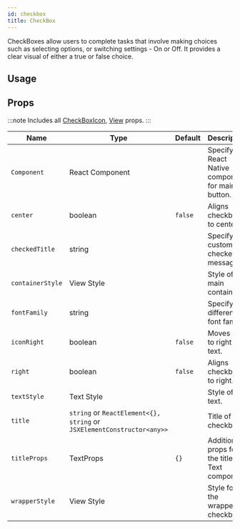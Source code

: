 ```yaml
---
id: checkbox
title: CheckBox
---
```



CheckBoxes allow users to complete tasks that involve making choices such as selecting options, or switching settings - On or Off.
It provides a clear visual of either a true or false choice.

## Usage

<Usage />

## Props

:::note
Includes all [CheckBoxIcon](checkboxicon#props), [View](https://reactnative.dev/docs/view#props) props.
:::

<div class='table-responsive'>

| Name             | Type                                                                   | Default | Description                                     |
| ---------------- | ---------------------------------------------------------------------- | ------- | ----------------------------------------------- |
| `Component`      | React Component                                                        |         | Specify React Native component for main button. |
| `center`         | boolean                                                                | `false` | Aligns checkbox to center.                      |
| `checkedTitle`   | string                                                                 |         | Specify a custom checked message.               |
| `containerStyle` | View Style                                                             |         | Style of main container.                        |
| `fontFamily`     | string                                                                 |         | Specify different font family.                  |
| `iconRight`      | boolean                                                                | `false` | Moves icon to right of text.                    |
| `right`          | boolean                                                                | `false` | Aligns checkbox to right.                       |
| `textStyle`      | Text Style                                                             |         | Style of text.                                  |
| `title`          | `string` or `ReactElement<{}, string` or `JSXElementConstructor<any>>` |         | Title of checkbox.                              |
| `titleProps`     | TextProps                                                              | `{}`    | Additional props for the title Text component.  |
| `wrapperStyle`   | View Style                                                             |         | Style for the wrapper of checkbox.              |

</div>
